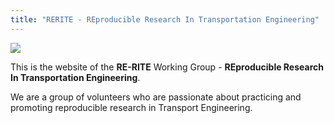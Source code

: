 ```yaml
---
title: "RERITE - REproducible Research In Transportation Engineering"
---
```


![](images/logo.png){fig-align="center"}

This is the website of the **RE-RITE** Working Group - **REproducible Research In Transportation Engineering**.

We are a group of volunteers who are passionate about practicing and promoting reproducible research in Transport Engineering.

